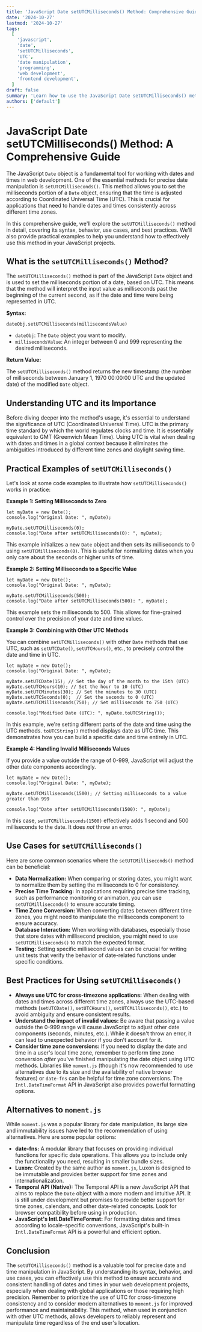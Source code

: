 ```yaml
---
title: 'JavaScript Date setUTCMilliseconds() Method: Comprehensive Guide with Examples'
date: '2024-10-27'
lastmod: '2024-10-27'
tags:
  [
    'javascript',
    'date',
    'setUTCMilliseconds',
    'UTC',
    'date manipulation',
    'programming',
    'web development',
    'frontend development',
  ]
draft: false
summary: 'Learn how to use the JavaScript Date setUTCMilliseconds() method to set the milliseconds of a Date object according to universal time (UTC). This comprehensive guide provides detailed explanations, code examples, and best practices for accurate and reliable date and time manipulation in JavaScript.'
authors: ['default']
---
```


# JavaScript Date setUTCMilliseconds() Method: A Comprehensive Guide

The JavaScript `Date` object is a fundamental tool for working with dates and times in web development. One of the essential methods for precise date manipulation is `setUTCMilliseconds()`. This method allows you to set the milliseconds portion of a `Date` object, ensuring that the time is adjusted according to Coordinated Universal Time (UTC). This is crucial for applications that need to handle dates and times consistently across different time zones.

In this comprehensive guide, we'll explore the `setUTCMilliseconds()` method in detail, covering its syntax, behavior, use cases, and best practices. We'll also provide practical examples to help you understand how to effectively use this method in your JavaScript projects.

## What is the `setUTCMilliseconds()` Method?

The `setUTCMilliseconds()` method is part of the JavaScript `Date` object and is used to set the milliseconds portion of a date, based on UTC. This means that the method will interpret the input value as milliseconds past the beginning of the current second, as if the date and time were being represented in UTC.

**Syntax:**

```plaintext
dateObj.setUTCMilliseconds(millisecondsValue)
```

- `dateObj`: The `Date` object you want to modify.
- `millisecondsValue`: An integer between 0 and 999 representing the desired milliseconds.

**Return Value:**

The `setUTCMilliseconds()` method returns the new timestamp (the number of milliseconds between January 1, 1970 00:00:00 UTC and the updated date) of the modified `Date` object.

## Understanding UTC and its Importance

Before diving deeper into the method's usage, it's essential to understand the significance of UTC (Coordinated Universal Time). UTC is the primary time standard by which the world regulates clocks and time. It is essentially equivalent to GMT (Greenwich Mean Time). Using UTC is vital when dealing with dates and times in a global context because it eliminates the ambiguities introduced by different time zones and daylight saving time.

## Practical Examples of `setUTCMilliseconds()`

Let's look at some code examples to illustrate how `setUTCMilliseconds()` works in practice:

**Example 1: Setting Milliseconds to Zero**

```plaintext
let myDate = new Date();
console.log("Original Date: ", myDate);

myDate.setUTCMilliseconds(0);
console.log("Date after setUTCMilliseconds(0): ", myDate);
```

This example initializes a new `Date` object and then sets its milliseconds to 0 using `setUTCMilliseconds(0)`. This is useful for normalizing dates when you only care about the seconds or higher units of time.

**Example 2: Setting Milliseconds to a Specific Value**

```plaintext
let myDate = new Date();
console.log("Original Date: ", myDate);

myDate.setUTCMilliseconds(500);
console.log("Date after setUTCMilliseconds(500): ", myDate);
```

This example sets the milliseconds to 500. This allows for fine-grained control over the precision of your date and time values.

**Example 3: Combining with Other UTC Methods**

You can combine `setUTCMilliseconds()` with other `Date` methods that use UTC, such as `setUTCDate()`, `setUTCHours()`, etc., to precisely control the date and time in UTC.

```plaintext
let myDate = new Date();
console.log("Original Date: ", myDate);

myDate.setUTCDate(15); // Set the day of the month to the 15th (UTC)
myDate.setUTCHours(10); // Set the hour to 10 (UTC)
myDate.setUTCMinutes(30); // Set the minutes to 30 (UTC)
myDate.setUTCSeconds(0);  // Set the seconds to 0 (UTC)
myDate.setUTCMilliseconds(750); // Set milliseconds to 750 (UTC)

console.log("Modified Date (UTC): ", myDate.toUTCString());
```

In this example, we're setting different parts of the date and time using the UTC methods. `toUTCString()` method displays date as UTC time. This demonstrates how you can build a specific date and time entirely in UTC.

**Example 4: Handling Invalid Milliseconds Values**

If you provide a value outside the range of 0-999, JavaScript will adjust the other date components accordingly.

```plaintext
let myDate = new Date();
console.log("Original Date: ", myDate);

myDate.setUTCMilliseconds(1500); // Setting milliseconds to a value greater than 999

console.log("Date after setUTCMilliseconds(1500): ", myDate);
```

In this case, `setUTCMilliseconds(1500)` effectively adds 1 second and 500 milliseconds to the date. It does _not_ throw an error.

## Use Cases for `setUTCMilliseconds()`

Here are some common scenarios where the `setUTCMilliseconds()` method can be beneficial:

- **Data Normalization:** When comparing or storing dates, you might want to normalize them by setting the milliseconds to 0 for consistency.
- **Precise Time Tracking:** In applications requiring precise time tracking, such as performance monitoring or animation, you can use `setUTCMilliseconds()` to ensure accurate timing.
- **Time Zone Conversion:** When converting dates between different time zones, you might need to manipulate the milliseconds component to ensure accuracy.
- **Database Interaction:** When working with databases, especially those that store dates with millisecond precision, you might need to use `setUTCMilliseconds()` to match the expected format.
- **Testing:** Setting specific millisecond values can be crucial for writing unit tests that verify the behavior of date-related functions under specific conditions.

## Best Practices for Using `setUTCMilliseconds()`

- **Always use UTC for cross-timezone applications:** When dealing with dates and times across different time zones, always use the UTC-based methods (`setUTCDate()`, `setUTCHours()`, `setUTCMilliseconds()`, etc.) to avoid ambiguity and ensure consistent results.
- **Understand the impact of invalid values:** Be aware that passing a value outside the 0-999 range will cause JavaScript to adjust other date components (seconds, minutes, etc.). While it doesn't throw an error, it can lead to unexpected behavior if you don't account for it.
- **Consider time zone conversions:** If you need to display the date and time in a user's local time zone, remember to perform time zone conversion _after_ you've finished manipulating the date object using UTC methods. Libraries like `moment.js` (though it's now recommended to use alternatives due to its size and the availability of native browser features) or `date-fns` can be helpful for time zone conversions. The `Intl.DateTimeFormat` API in JavaScript also provides powerful formatting options.

## Alternatives to `moment.js`

While `moment.js` was a popular library for date manipulation, its large size and immutability issues have led to the recommendation of using alternatives. Here are some popular options:

- **date-fns:** A modular library that focuses on providing individual functions for specific date operations. This allows you to include only the functionality you need, resulting in smaller bundle sizes.
- **Luxon:** Created by the same author as `moment.js`, Luxon is designed to be immutable and provides better support for time zones and internationalization.
- **Temporal API (Native):** The Temporal API is a new JavaScript API that aims to replace the `Date` object with a more modern and intuitive API. It is still under development but promises to provide better support for time zones, calendars, and other date-related concepts. Look for browser compatibility before using in production.
- **JavaScript's Intl.DateTimeFormat:** For formatting dates and times according to locale-specific conventions, JavaScript's built-in `Intl.DateTimeFormat` API is a powerful and efficient option.

## Conclusion

The `setUTCMilliseconds()` method is a valuable tool for precise date and time manipulation in JavaScript. By understanding its syntax, behavior, and use cases, you can effectively use this method to ensure accurate and consistent handling of dates and times in your web development projects, especially when dealing with global applications or those requiring high precision. Remember to prioritize the use of UTC for cross-timezone consistency and to consider modern alternatives to `moment.js` for improved performance and maintainability. This method, when used in conjunction with other UTC methods, allows developers to reliably represent and manipulate time regardless of the end user's location.
